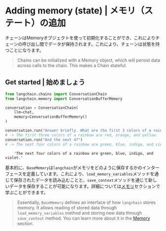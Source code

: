 # Adding memory (state) | メモリ（ステート）の追加

チェーンはMemoryオブジェクトを使って初期化することができ、これによりチェーンの呼び出し間でデータが保持されます。これにより、チェーンは状態を持つことになります。

> Chains can be initialized with a Memory object, which will persist data across calls to the chain. This makes a Chain stateful.

## Get started | 始めましょう

```python
from langchain.chains import ConversationChain
from langchain.memory import ConversationBufferMemory

conversation = ConversationChain(
    llm=chat,
    memory=ConversationBufferMemory()
)

conversation.run("Answer briefly. What are the first 3 colors of a rainbow?")
# -> The first three colors of a rainbow are red, orange, and yellow.
conversation.run("And the next 4?")
# -> The next four colors of a rainbow are green, blue, indigo, and violet.
```

<CodeOutputBlock lang="python">

```
    'The next four colors of a rainbow are green, blue, indigo, and violet.'
```

</CodeOutputBlock>

基本的に、`BaseMemory`は`langchain`がメモリをどのように保存するかのインターフェースを定義しています。これにより、`load_memory_variables`メソッドを通じて保存されたデータを読み込むことと、`save_context`メソッドを通じて新しいデータを保存することが可能になります。詳細については[メモリ](/docs/modules/memory/)セクションで学ぶことができます。

> Essentially, `BaseMemory` defines an interface of how `langchain` stores memory. It allows reading of stored data through `load_memory_variables` method and storing new data through `save_context` method. You can learn more about it in the [Memory](/docs/modules/memory/) section.
